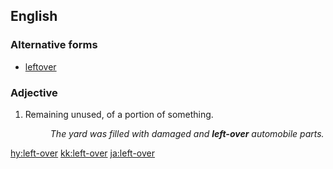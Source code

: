 ==English==

===Alternative forms===
* [[leftover]]

===Adjective===
{{en-adj|-}}

# Remaining unused, of a portion of something.
#: ''The yard was filled with damaged and '''left-over''' automobile parts.''

[[hy:left-over]]
[[kk:left-over]]
[[ja:left-over]]